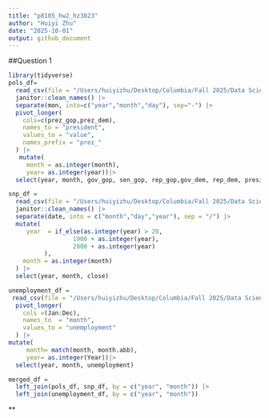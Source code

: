 ```yaml
---
title: "p8105_hw2_hz3023"
author: "Huiyi Zhu"
date: "2025-10-01"
output: github_document
---
```

##Question 1
```r
library(tidyverse)
pols_df=
  read_csv(file = "/Users/huiyizhu/Desktop/Columbia/Fall 2025/Data Science I/fivethirtyeight_datasets/pols-month.csv") |> 
  janitor::clean_names() |> 
  separate(mon, into=c("year","month","day"), sep="-") |> 
  pivot_longer(
    cols=c(prez_gop,prez_dem),
    names_to = "president",
    values_to = "value",
    names_prefix = "prez_"
  ) |> 
   mutate(
     month = as.integer(month),
     year= as.integer(year))|> 
  select(year, month, gov_gop, sen_gop, rep_gop,gov_dem, rep_dem, president )
```

```r
snp_df =
  read_csv(file = "/Users/huiyizhu/Desktop/Columbia/Fall 2025/Data Science I/fivethirtyeight_datasets/snp.csv")|> 
  janitor::clean_names() |> 
  separate(date, into = c("month","day","year"), sep = "/") |> 
  mutate(
     year  = if_else(as.integer(year) > 20, 
                  1900 + as.integer(year), 
                  2000 + as.integer(year)
          ),
    month = as.integer(month)
  ) |> 
  select(year, month, close)
```

```r
unemployment_df =
 read_csv(file = "/Users/huiyizhu/Desktop/Columbia/Fall 2025/Data Science I/fivethirtyeight_datasets/unemployment.csv") |>
  pivot_longer(
    cols =(Jan:Dec),
    names_to  = "month",
    values_to = "unemployment"
  ) |>
mutate(
     month= match(month, month.abb),
     year= as.integer(Year))|> 
  select(year, month, unemployment)
```

```r
merged_df = 
  left_join(pols_df, snp_df, by = c("year", "month")) |>
  left_join(unemployment_df, by = c("year", "month"))
```

**
